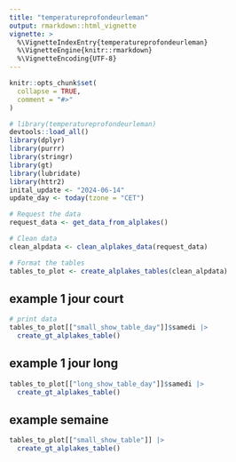 ```yaml
---
title: "temperatureprofondeurleman"
output: rmarkdown::html_vignette
vignette: >
  %\VignetteIndexEntry{temperatureprofondeurleman}
  %\VignetteEngine{knitr::rmarkdown}
  %\VignetteEncoding{UTF-8}
---
```


```r
knitr::opts_chunk$set(
  collapse = TRUE,
  comment = "#>"
)
```

```r
# library(temperatureprofondeurleman)
devtools::load_all()
library(dplyr)
library(purrr)
library(stringr)
library(gt)
library(lubridate)
library(httr2)
inital_update <- "2024-06-14"
update_day <- today(tzone = "CET")
```

```r
# Request the data
request_data <- get_data_from_alplakes()
```



```r
# Clean data
clean_alpdata <- clean_alplakes_data(request_data)
```


```r
# Format the tables
tables_to_plot <- create_alplakes_tables(clean_alpdata)

```
## example 1 jour court


```r
# print data
tables_to_plot[["small_show_table_day"]]$samedi |>
  create_gt_alplakes_table()
```

## example 1 jour long
```r
tables_to_plot[["long_show_table_day"]]$samedi |>
  create_gt_alplakes_table()
```

## example semaine
```r
tables_to_plot[["small_show_table"]] |>
  create_gt_alplakes_table()
```

